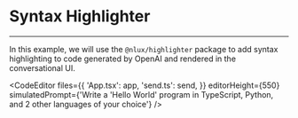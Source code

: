 
# Syntax Highlighter

---

In this example, we will use the `@nlux/highlighter` package to add syntax highlighting to code generated
by OpenAI and rendered in the conversational UI.

<CodeEditor
    files={{
        'App.tsx': app,
        'send.ts': send,
    }}
    editorHeight={550}
    simulatedPrompt={'Write a \'Hello World\' program in TypeScript, Python, and 2 other languages of your choice'}
/>
